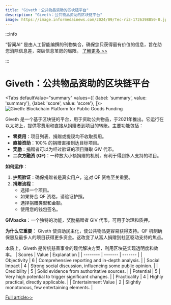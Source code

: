 ```yaml
---
title: "Giveth：公共物品资助的区块链平台"
description: "Giveth：公共物品资助的区块链平台"
image: https://image.informedainews.com/2024/09/Tec-ri3-1726398850-0.jpg
---
```



:::info

“智闻AI“ 是由人工智能编撰的刊物集合，确保您只获得最有价值的信息，旨在助您消除信息差，突破信息茧房的局限。  [了解更多 >>](/)

:::

# Giveth：公共物品资助的区块链平台


<Tabs
	defaultValue="summary"
	values={[
	{label: 'summary', value: 'summary'},
	{label: 'score', value: 'score'},
]}>
<TabItem value="summary">
<img
  src="https://image.informedainews.com/2024/09/Tec-ri3-1726398850-0.jpg"
  alt="Giveth: Blockchain Platform for Public Goods Funding"
/>



Giveth 是一个基于区块链的平台，用于资助公共物品，于2021年推出。它运行在以太坊上，提供零费用和直接从捐赠者到项目的转账。主要功能包括：

- **零费用**：项目列表、捐赠或提现均不收取费用。
- **直接资助**：100% 的捐赠直接到达目标项目。
- **奖励**：捐赠者可以为经过验证的项目赚取 GIV 代币。
- **二次方融资 (QF)**：一种放大小额捐赠的机制，有利于得到多人支持的项目。

**如何运作**：
1. **护照验证**：确保捐赠者是真实用户，这对 QF 资格至关重要。
2. **捐赠流程**：
   - 选择一个项目。
   - 如果符合 QF 资格，请验证护照。
   - 选择捐赠类型和金额。
   - 使用您的钱包签名。

**GIVbacks**：一个独特的功能，奖励捐赠者 GIV 代币，可用于治理和质押。

**为什么它重要**：
Giveth 使资助民主化，使公共物品更容易获得支持。QF 机制确保惠及最多人的项目获得更多资金。这改变了从富人捐赠到社区驱动支持的焦点。

本质上，Giveth 是传统慈善事业的现代解决方案，利用区块链实现透明度和效率。
</TabItem>
<TabItem value="score">
	| Scores     | Value   | Explanation |
	| -------- | ------- | ------- |
	| Objectivity  | 6    | Comprehensive reporting and in-depth analysis.    |
	| Social Impact | 4     | Strong social discussion, influencing some public opinion.    |
	| Credibility    | 5    | Solid evidence from authoritative sources.    |
	| Potential    | 5    | Very high potential to trigger significant changes.    |
	| Practicality    | 4    | Highly practical, directly applicable.    |
	| Entertainment Value    | 2    | Slightly monotonous, few entertaining elements.    |
</TabItem>
</Tabs>

[Full article>>](https://matters.town/a/s2tzgyot966j)
